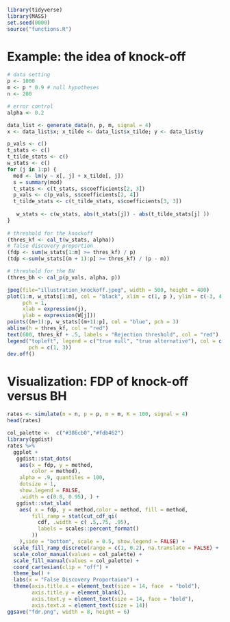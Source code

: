 
```r
library(tidyverse)
library(MASS)
set.seed(0000)
source("functions.R")
```


# Example: the idea of knock-off
```r
# data setting
p <- 1000
m <- p * 0.9 # null hypotheses
n <- 200

# error control
alpha <- 0.2

data_list <- generate_data(n, p, m, signal = 4)
x <- data_list$x; x_tilde <- data_list$x_tilde; y <- data_list$y
```


```r
p_vals <- c()
t_stats <- c()
t_tilde_stats <- c()
w_stats <- c()
for (j in 1:p) {
  mod <- lm(y ~ x[, j] + x_tilde[, j])
  s = summary(mod)
  t_stats <- c(t_stats, s$coefficients[2, 3])
  p_vals <- c(p_vals, s$coefficients[2, 4])
  t_tilde_stats <- c(t_tilde_stats, s$coefficients[3, 3])
      
   w_stats <- c(w_stats, abs(t_stats[j]) - abs(t_tilde_stats[j] ))
}
    
# threshold for the knockoff
(thres_kf <- cal_t(w_stats, alpha))
# false discovery proportion
(fdp <- sum(w_stats[1:m] >= thres_kf) / p)
(tdp <-sum(w_stats[(m + 1):p] >= thres_kf) / (p - m))

# threshold for the BH
(thres_bh <- cal_p(p_vals, alpha, p))
```
```r
jpeg(file="illustration_knockoff.jpeg", width = 500, height = 400)
plot(1:m, w_stats[1:m], col = "black", xlim = c(1, p ), ylim = c(-3, 4),
     pch = 1,
     xlab = expression(j),
     ylab = expression(W[j]))
points((m+1):p, w_stats[(m+1):p], col = "blue", pch = 3)
abline(h = thres_kf, col = "red")
text(600, thres_kf + .5, labels = "Rejection threshold", col = "red")
legend("topleft", legend = c("true null", "true alternative"), col = c("black", "blue"), 
       pch = c(1, 3))
dev.off()
```



# Visualization: FDP of knock-off versus BH

```r
rates <- simulate(n = n, p = p, m = m, K = 100, signal = 4)
head(rates)
```

```r
col_palette <-  c("#386cb0","#fdb462")
library(ggdist)
rates %>%
  ggplot +
   ggdist::stat_dots(
    aes(x = fdp, y = method,
        color = method), 
    alpha = .9, quantiles = 100,
    dotsize = 1,
    show.legend = FALSE,
    .width = c(0.8, 0.95), ) +
   ggdist::stat_slab(
    aes( x = fdp, y = method,color = method, fill = method,
        fill_ramp = stat(cut_cdf_qi(
          cdf, .width = c( .5,.75, .95),
          labels = scales::percent_format()
        ))
    ),side = "bottom", scale = 0.5, show.legend = FALSE) +
  scale_fill_ramp_discrete(range = c(1, 0.2), na.translate = FALSE) +
  scale_color_manual(values = col_palette) +
  scale_fill_manual(values = col_palette) +
  coord_cartesian(clip = "off") +
  theme_bw() +
  labs(x = "False Discovery Proportaion") +
  theme(axis.title.x = element_text(size = 14, face  = "bold"),
        axis.title.y = element_blank(),
        axis.text.y = element_text(size = 14, face = "bold"),
        axis.text.x = element_text(size = 14))
ggsave("fdr.png", width = 8, height = 6)
```





